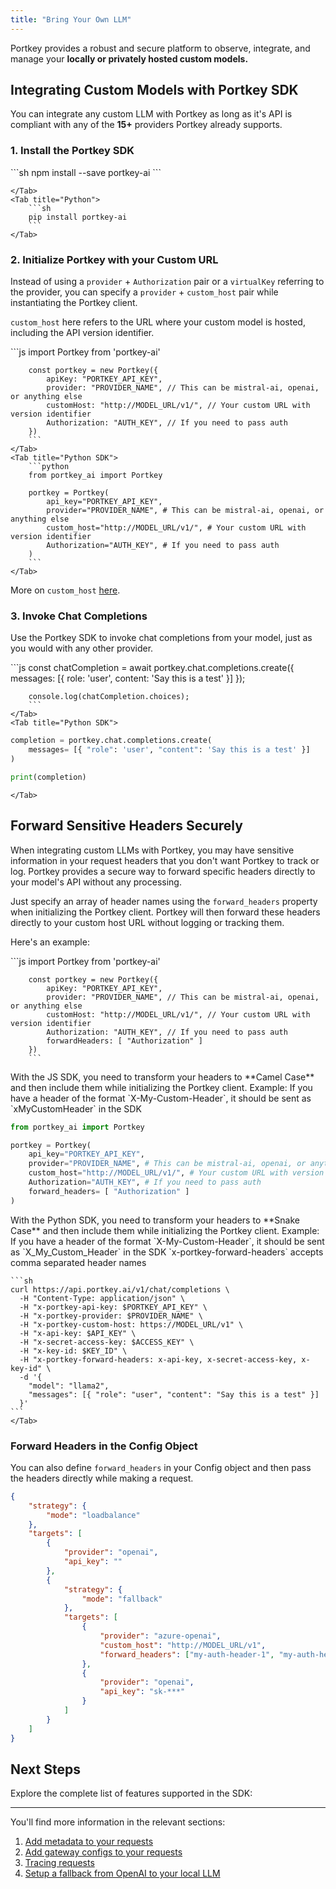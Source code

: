 ```yaml
---
title: "Bring Your Own LLM"
---
```


Portkey provides a robust and secure platform to observe, integrate, and manage your **locally or privately hosted custom models.**

## Integrating Custom Models with Portkey SDK

You can integrate any custom LLM with Portkey as long as it's API is compliant with any of the **15+** providers Portkey already supports.

### 1\. Install the Portkey SDK

<Tabs>
    <Tab title="NodeJS">
        ```sh
        npm install --save portkey-ai
        ```

    </Tab>
    <Tab title="Python">
        ```sh
        pip install portkey-ai
        ```
    </Tab>

  </Tabs>




### 2\. Initialize Portkey with your Custom URL

Instead of using a `provider` \+ `Authorization` pair or a `virtualKey` referring to the provider, you can specify a `provider` \+ `custom_host` pair while instantiating the Portkey client.

`custom_host` here refers to the URL where your custom model is hosted, including the API version identifier.


<Tabs>
    <Tab title="NodeJS SDK">
        ```js
        import Portkey from 'portkey-ai'

        const portkey = new Portkey({
            apiKey: "PORTKEY_API_KEY",
            provider: "PROVIDER_NAME", // This can be mistral-ai, openai, or anything else
            customHost: "http://MODEL_URL/v1/", // Your custom URL with version identifier
            Authorization: "AUTH_KEY", // If you need to pass auth
        })
        ```
    </Tab>
    <Tab title="Python SDK">
        ```python
        from portkey_ai import Portkey

        portkey = Portkey(
            api_key="PORTKEY_API_KEY",
            provider="PROVIDER_NAME", # This can be mistral-ai, openai, or anything else
            custom_host="http://MODEL_URL/v1/", # Your custom URL with version identifier
            Authorization="AUTH_KEY", # If you need to pass auth
        )
        ```
    </Tab>

  </Tabs>




More on `custom_host` [here](/product/ai-gateway/universal-api#integrating-local-or-private-models).

### 3\. Invoke Chat Completions

Use the Portkey SDK to invoke chat completions from your model, just as you would with any other provider.


<Tabs>
    <Tab title="NodeJS SDK">
        ```js
        const chatCompletion = await portkey.chat.completions.create({
            messages: [{ role: 'user', content: 'Say this is a test' }]
        });

        console.log(chatCompletion.choices);
        ```
    </Tab>
    <Tab title="Python SDK">

```python
completion = portkey.chat.completions.create(
    messages= [{ "role": 'user', "content": 'Say this is a test' }]
)

print(completion)
```
    </Tab>

  </Tabs>



## Forward Sensitive Headers Securely

When integrating custom LLMs with Portkey, you may have sensitive information in your request headers that you don't want Portkey to track or log. Portkey provides a secure way to forward specific headers directly to your model's API without any processing.

Just specify an array of header names using the `forward_headers` property when initializing the Portkey client. Portkey will then forward these headers directly to your custom host URL without logging or tracking them.

Here's an example:


<Tabs>
    <Tab title="NodeJS">
        ```js
        import Portkey from 'portkey-ai'

        const portkey = new Portkey({
            apiKey: "PORTKEY_API_KEY",
            provider: "PROVIDER_NAME", // This can be mistral-ai, openai, or anything else
            customHost: "http://MODEL_URL/v1/", // Your custom URL with version identifier
            Authorization: "AUTH_KEY", // If you need to pass auth
            forwardHeaders: [ "Authorization" ]
        })
        ```

<Note>
With the JS SDK, you need to transform your headers to **Camel Case** and then include them while initializing the Portkey client.
Example: If you have a header of the format `X-My-Custom-Header`, it should be sent as `xMyCustomHeader` in the SDK
</Note>
    </Tab>
    <Tab title="Python">

```python
from portkey_ai import Portkey

portkey = Portkey(
    api_key="PORTKEY_API_KEY",
    provider="PROVIDER_NAME", # This can be mistral-ai, openai, or anything else
    custom_host="http://MODEL_URL/v1/", # Your custom URL with version identifier
    Authorization="AUTH_KEY", # If you need to pass auth
    forward_headers= [ "Authorization" ]
)
```

<Note>
With the Python SDK, you need to transform your headers to **Snake Case** and then include them while initializing the Portkey client.
Example: If you have a header of the format `X-My-Custom-Header`, it should be sent as `X_My_Custom_Header` in the SDK

</Note>
    </Tab>
  <Tab title="cURL">
    `x-portkey-forward-headers` accepts comma separated header names

    ```sh
    curl https://api.portkey.ai/v1/chat/completions \
      -H "Content-Type: application/json" \
      -H "x-portkey-api-key: $PORTKEY_API_KEY" \
      -H "x-portkey-provider: $PROVIDER_NAME" \
      -H "x-portkey-custom-host: https://MODEL_URL/v1" \
      -H "x-api-key: $API_KEY" \
      -H "x-secret-access-key: $ACCESS_KEY" \
      -H "x-key-id: $KEY_ID" \
      -H "x-portkey-forward-headers: x-api-key, x-secret-access-key, x-key-id" \
      -d '{
        "model": "llama2",
        "messages": [{ "role": "user", "content": "Say this is a test" }]
      }'
    ```
    </Tab>
  </Tabs>





### Forward Headers in the Config Object

You can also define `forward_headers` in your Config object and then pass the headers directly while making a request.

```json
{
    "strategy": {
        "mode": "loadbalance"
    },
    "targets": [
        {
            "provider": "openai",
            "api_key": ""
        },
        {
            "strategy": {
                "mode": "fallback"
            },
            "targets": [
                {
                    "provider": "azure-openai",
                    "custom_host": "http://MODEL_URL/v1",
                    "forward_headers": ["my-auth-header-1", "my-auth-header-2"]
                },
                {
                    "provider": "openai",
                    "api_key": "sk-***"
                }
            ]
        }
    ]
}
```

## Next Steps

Explore the complete list of features supported in the SDK:

<Card title="SDK" href="/api-reference/portkey-sdk-client">
</Card>

---

You'll find more information in the relevant sections:

1. [Add metadata to your requests](/product/observability/metadata)
2. [Add gateway configs to your requests](/product/ai-gateway/universal-api#ollama-in-configs)
3. [Tracing requests](/product/observability/traces)
4. [Setup a fallback from OpenAI to your local LLM](/product/ai-gateway/fallbacks)
